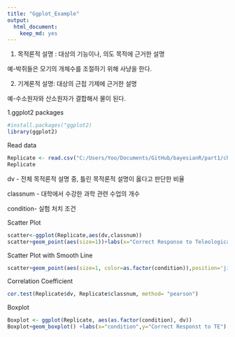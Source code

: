 ```yaml
---
title: "Ggplot_Example"
output:
  html_document:
    keep_md: yes
---
```





1. 목적론적 설명 : 대상의 기능이나, 의도 목적에 근거한 설명


예-박쥐들은 모기의 개체수를 조절하기 위해 사냥을 한다.




2. 기계론적 설명: 대상의 근접 기제에 근거한 설명


예-수소원자와 산소원자가 결합해서 물이 된다. 






1.ggplot2 packages
```r
#install.packages("ggplot2)
library(ggplot2)
```

Read data
```r
Replicate <- read.csv("C:/Users/Yoo/Documents/GitHub/bayesianR/part1/ch03/forR.csv", header=T)
Replicate
```

dv - 전체 목적론적 설명 중, 틀린 목적론적 설명이 옳다고 판단한 비율

classnum - 대학에서 수강한 과학 관련 수업의 개수

condition- 실험 처치 조건


Scatter Plot
```r
scatter<-ggplot(Replicate,aes(dv,classnum))
scatter+geom_point(aes(size=1))+labs(x="Correct Response to Teleological Explanation",y="Number of Science Class")
```

Scatter Plot with Smooth Line
```r
scatter+geom_point(aes(size=1, color=as.factor(condition)),position='jitter')+geom_smooth(method='lm',aes(fill=as.factor(condition)),alpha=0.2)+labs(x="Correct Response to Teleological Explanation",y="Number of Science Class")
```

Correlation Coefficient
```r
cor.test(Replicate$dv, Replicate$classnum, method= "pearson")
```

Boxplot
```r
Boxplot <- ggplot(Replicate, aes(as.factor(condition), dv))
Boxplot+geom_boxplot() +labs(x="condition",y="Correct Responst to TE")
```


